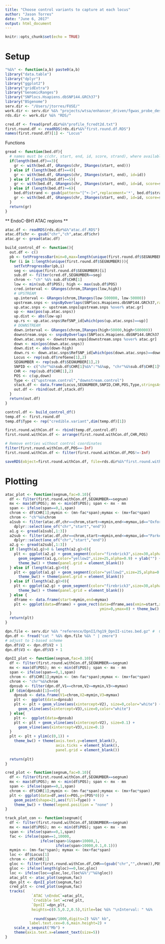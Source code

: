 ```yaml
---
title: "Choose control variants to capture at each locus"
author: "Jason Torres"
date: "June 6, 2017"
output: html_document
---
```


```r
knitr::opts_chunk$set(echo = TRUE)
```

# Setup 

```r
"%&%" <- function(a,b) paste0(a,b) 
library("data.table")
library("dplyr")
library("ggplot2")
library("gridExtra")
library("GenomicRanges")
library("SNPlocs.Hsapiens.dbSNP144.GRCh37")
library("BSgenome")
serv.dir <- "/Users/jtorres/FUSE/"
work.dir <- serv.dir %&% "projects/wtsa/enhancer_driven/fgwas_probe_design/first_round/"
rds.dir <- work.dir %&% "RDS/"

cred.df <- fread(prof.dir%&%"profile_fcredt2d.txt")
first.round.df <- readRDS(rds.dir%&%"first.round.df.RDS")
names(first.round.df)[1] <- "Locus"

```


Functions 

```r
gread <- function(bed.df){
  # names must be c(chr, start, end, id, score, strand), where available 
  if(length(bed.df)==3){
    gr <- with(bed.df, GRanges(chr, IRanges(start, end)))
  } else if (length(bed.df)==4){
    gr <- with(bed.df, GRanges(chr, IRanges(start, end), id=id))
  } else if (length(bed.df)==5){
    gr <- with(bed.df, GRanges(chr, IRanges(start, end), id=id, score=score))
  } else if (length(bed.df)>=6){
    bed.df$strand <- gsub(pattern="[^+-]+",replacement='*', bed.df$strand)
    gr <- with(bed.df, GRanges(chr, IRanges(start, end), id=id, score=score, strand=strand))
  }
  return(gr)
}

```


** EndoC-BH1 ATAC regions ** 

```r
atac.df <- readRDS(rds.dir%&%"atac.df.RDS")
atac.df$chr <- gsub("chr","ch",atac.df$chr)
atac.gr <- gread(atac.df)
```



```r

build_control_df <- function(){
  out.df <- c() 
  pb <- txtProgressBar(min=0,max=length(unique(first.round.df$SEGNUMBER)),initial = 0,style=3)
  for (i in 1:length(unique(first.round.df$SEGNUMBER))){
    setTxtProgressBar(pb,i)
    seg <- unique(first.round.df$SEGNUMBER)[i]
    sub.df <- filter(cred.df,SEGNUMBER==seg)
    chrom <- "ch" %&% sub.df$CHR[1]
    low <- min(sub.df$POS); high <- max(sub.df$POS)
    cred.interval <- GRanges(chrom,IRanges(low,high))
    # UPSTREAM 
    up.interval <- GRanges(chrom,IRanges(low-500000, low-50000))
    upstream.snps <- snpsByOverlaps(SNPlocs.Hsapiens.dbSNP144.GRCh37,ranges = up.interval)
    up.atac.snps <- upstream.snps[upstream.snps %over% atac.gr]
    up <- max(pos(up.atac.snps))
    up.dist <- abs(low-up)
    up.rs <- up.atac.snps$RefSNP_id[which(pos(up.atac.snps)==up)]
    # DOWNSTREAM
    down.interval <- GRanges(chrom,IRanges(high+50000,high+500000))
    downstream.snps <- snpsByOverlaps(SNPlocs.Hsapiens.dbSNP144.GRCh37,ranges = down.interval)
    down.atac.snps <- downstream.snps[downstream.snps %over% atac.gr]
    down <- min(pos(down.atac.snps))
    down.dist <- abs(down-high)
    down.rs <- down.atac.snps$RefSNP_id[which(pos(down.atac.snps)==down)]
    Locus <- rep(sub.df$refGene[1],2)
    SEGNUMBER <- rep(sub.df$SEGNUMBER[1],2)
    SNPID <- c("chr"%&%sub.df$CHR[1]%&%":"%&%up, "chr"%&%sub.df$CHR[1]%&%":"%&%down)
    CHR <- rep(sub.df$CHR[1],2)
    POS <- c(up,down)
    Type <- c("upstream.control","downstream.control")
    stack.df <- data.frame(Locus,SEGNUMBER,SNPID,CHR,POS,Type,stringsAsFactors=FALSE)
    out.df <- rbind(out.df,stack.df)
  }
  return(out.df)
}

control.df <- build_control_df()
temp.df <- first.round.df
temp.df$Type <- rep("credible.variant",dim(temp.df)[1])

first.round.withCon.df <- rbind(temp.df,control.df)
first.round.withCon.df <- arrange(first.round.withCon.df,CHR,POS)

# Remove entries without control coordinates 
filter(first.round.withCon.df,POS==-Inf)
first.round.withCon.df <- filter(first.round.withCon.df,POS!=-Inf)

saveRDS(object=first.round.withCon.df, file=rds.dir%&%"first.round.withCon.df.RDS")

```


# Plotting 

```r

atac_plot <- function(segnum,fac=0.10){
  df <- filter(first.round.withCon.df,SEGNUMBER==segnum)
  mx <- max(df$POS); mn <- min(df$POS); span <- mx - mn
  span <- ifelse(span==0,1,span)
  chrom <- df$CHR[1];mymin <- (mn-fac*span);mymax <- (mx+fac*span)
  chrom <- "ch"%&%chrom
  a1sub <- filter(atac.df,chr==chrom,start>=mymin,end<=mymax,id=="Oxford") %>% 
    dplyr::select(one_of("chr","start","end"))
  a1.g <- gread(a1sub[,1:3])
  a2sub <- filter(atac.df,chr==chrom,start>=mymin,end<=mymax,id=="Parker") %>% 
    dplyr::select(one_of("chr","start","end"))
  a2.g <- gread(a2sub[,1:3])
  if (length(a1.g)>0 & length(a2.g)>0){
    plt <- ggplot(a2.g) + geom_segment(color="firebrick3",size=30,alpha=0.9) +
      geom_segment(a1.g,color="yellow2",size=25,alpha=0.9) + ylab("") +
      theme_bw() + theme(panel.grid = element_blank())
  } else if (length(a1.g)>0){
    plt <- ggplot(a1.g) + geom_segment(color="yellow2",size=25,alpha=0.9) +
      theme_bw() + theme(panel.grid = element_blank())
  } else if (length(a2.g)>0){
    plt <- ggplot(a2.g) + geom_segment(color="firebrick3",size=30,alpha=0.9) +
      theme_bw() + theme(panel.grid = element_blank())
  } else {
    dframe <- data.frame(start=mymin,end=mymax)
    plt <- ggplot(data=dframe) + geom_rect(data=dframe,aes(xmin=start,xmax=end),
                                           ymin=0,ymax=0) + theme_bw()
  }
  return(plt)
}

dpn.file <- serv.dir %&% "reference/DpnII/hg19_DpnII-sites.bed.gz" #  0-based bed file 
dpn.df <- fread("cat " %&% dpn.file %&% " | zmore")
# adjust to 1-based scheme 
dpn.df$V2 <- dpn.df$V2 + 1 
dpn.df$V3 <- dpn.df$V3 + 1 

dpnII_plot <- function(segnum,fac=0.10){
  df <- filter(first.round.withCon.df,SEGNUMBER==segnum)
  mx <- max(df$POS); mn <- min(df$POS); span <- mx - mn
  span <- ifelse(span==0,1,span)
  chrom <- df$CHR[1];mymin <- (mn-fac*span);mymax <- (mx+fac*span)
  chrom <- "chr"%&%chrom
  dpnsub <- filter(dpn.df,V1==chrom,V2>=mymin,V3<=mymax)
  if (dim(dpnsub)[1]==0){
    dpnsub <- data.frame(V1=chrom,V2=mymin,V3=mymax)
    plt <-  ggplot(data=dpnsub)
    plt <- plt + geom_vline(aes(xintercept=V2), size=0,color="white") + 
      geom_vline(aes(xintercept=V3),size=0,color="white")
  } else{
    plt <-  ggplot(data=dpnsub)
    plt <- plt + geom_vline(aes(xintercept=V2), size=0.1) + 
      geom_vline(aes(xintercept=V3),size=0.1) 
  }
  plt <- plt + ylim(c(0,1)) + 
    theme_bw() + theme(axis.text.y=element_blank(),
                       axis.ticks = element_blank(),
                       panel.grid = element_blank())  
  
  return(plt)
}

cred_plot <- function(segnum,fac=0.10){
  df <- filter(first.round.withCon.df,SEGNUMBER==segnum)
  mx <- max(df$POS); mn <- min(df$POS); span <- mx - mn
  span <- ifelse(span==0,1,span)
  chrom <- df$CHR[1];mymin <- (mn-fac*span);mymax <- (mx+fac*span)  
  plt <- ggplot(data=df,aes(x=POS,y=(POS*0))) + 
    geom_point(shape=21,aes(fill=Type)) + 
    theme_bw() + theme(legend.position = "none" )
}

track_plot_con <- function(segnum){
  df <- filter(first.round.withCon.df,SEGNUMBER==segnum)
  mx <- max(df$POS); mn <- min(df$POS); span <- mx - mn
  span <- ifelse(span==0,1,span)
  fac <- ifelse(span==1,10000, 
                ifelse(span>1&span<10000,1,
                       ifelse(span>10000,0.1,0.1)))
  mymin <- (mn-fac*span); mymax <- (mx+fac*span)
  loc <- df$Locus[1]
  chrom <- df$CHR[1]
  gloc <- filter(first.round.withCon.df,CHR==(gsub("chr","",chrom)),POS>=mn,POS<=mx)$Locus
  gloc <- ifelse(length(gloc)==0,loc,gloc)
  loc <- ifelse(loc==gloc,loc,(loc%&%"/"%&%gloc))
  atac_plt <- atac_plot(segnum,fac)
  dpn_plt <- dpnII_plot(segnum,fac)
  cred_plt <- cred_plot(segnum,fac)
  tracks(
            `ATAC \nEndoC`=atac_plt,
            `Credible Set`=cred_plt,
            `DpnII`=dpn_plt,
            heights=c(0.5,0.2,0.5),title=loc %&% "\nInterval: " %&% 
  
             round(span/1000,digits=2) %&%" kb",
           label.text.cex=0.6,main.height=2) +
    scale_x_sequnit("Mb") + 
    theme(axis.text.x=element_text(size=5))     
}

```

